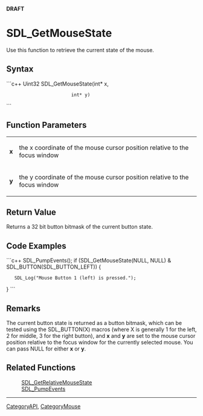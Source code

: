 <!-- pragma section-numbers off -->
<!-- pragma disable-camelcase -->
'''DRAFT'''

= SDL_GetMouseState =
Use this function to retrieve the current state of the mouse.


== Syntax ==
```c++
Uint32 SDL_GetMouseState(int* x,
                         int* y)
```

== Function Parameters ==
{|
|'''x'''
|the x coordinate of the mouse cursor position relative to the focus window
|-
|'''y'''
|the y coordinate of the mouse cursor position relative to the focus window
|}

== Return Value ==
Returns a 32 bit button bitmask of the current button state.

== Code Examples ==
```c++
SDL_PumpEvents();
if (SDL_GetMouseState(NULL, NULL) & SDL_BUTTON(SDL_BUTTON_LEFT)) {
    SDL_Log("Mouse Button 1 (left) is pressed.");
}
```

== Remarks ==
The current button state is returned as a button bitmask, which can be tested using the SDL_BUTTON(X) macros (where X is generally 1 for the left, 2 for middle, 3 for the right button), and '''x''' and '''y''' are set to the mouse cursor position relative to the focus window for the currently selected mouse. You can pass NULL for either '''x''' or '''y'''.

<!-- <span style="color: green;">Suggest splitting the first sentence into two.  Should the subscripted portion be removed to reflect the lack of multi-mouse support?</span> -->

== Related Functions ==
:[[SDL_GetRelativeMouseState]]
:[[SDL_PumpEvents]]

----
[[CategoryAPI]], [[CategoryMouse]]

